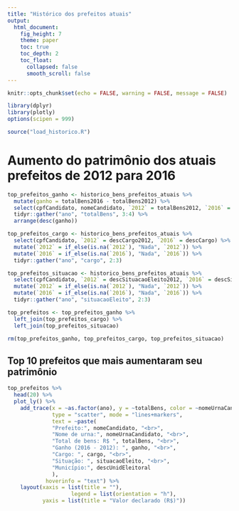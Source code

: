 ```yaml
---
title: "Histórico dos prefeitos atuais"
output: 
  html_document:
    fig_height: 7
    theme: paper
    toc: true
    toc_depth: 2
    toc_float:
      collapsed: false
      smooth_scroll: false
---
```


```r
knitr::opts_chunk$set(echo = FALSE, warning = FALSE, message = FALSE)
```

```r
library(dplyr)
library(plotly)
options(scipen = 999)
```

```r
source("load_historico.R")
```

# Aumento do patrimônio dos atuais prefeitos de 2012 para 2016
```r
top_prefeitos_ganho <- historico_bens_prefeitos_atuais %>% 
  mutate(ganho = totalBens2016 - totalBens2012) %>% 
  select(cpfCandidato, nomeCandidato, `2012` = totalBens2012, `2016` = totalBens2016, ganho, nomeUrnaCandidato, descUnidEleitoral) %>% 
  tidyr::gather("ano", "totalBens", 3:4) %>%
  arrange(desc(ganho))
```

```r
top_prefeitos_cargo <- historico_bens_prefeitos_atuais %>% 
  select(cpfCandidato, `2012` = descCargo2012, `2016` = descCargo) %>% 
  mutate(`2012` = if_else(is.na(`2012`), "Nada", `2012`)) %>% 
  mutate(`2016` = if_else(is.na(`2016`), "Nada", `2016`)) %>% 
  tidyr::gather("ano", "cargo", 2:3)
```

```r
top_prefeitos_situacao <- historico_bens_prefeitos_atuais %>% 
  select(cpfCandidato, `2012` = descSituacaoEleito2012, `2016` = descSituacaoEleito) %>% 
  mutate(`2012` = if_else(is.na(`2012`), "Nada", `2012`)) %>% 
  mutate(`2016` = if_else(is.na(`2016`), "Nada", `2016`)) %>% 
  tidyr::gather("ano", "situacaoEleito", 2:3)
```

```r
top_prefeitos <- top_prefeitos_ganho %>% 
  left_join(top_prefeitos_cargo) %>% 
  left_join(top_prefeitos_situacao)

rm(top_prefeitos_ganho, top_prefeitos_cargo, top_prefeitos_situacao)
```

## Top 10 prefeitos que mais aumentaram seu patrimônio
```r
top_prefeitos %>% 
  head(20) %>% 
  plot_ly() %>%
    add_trace(x = ~as.factor(ano), y = ~totalBens, color = ~nomeUrnaCandidato,
              type = "scatter", mode = "lines+markers",
              text = ~paste(
              "Prefeito:", nomeCandidato, "<br>",
              "Nome de urna:", nomeUrnaCandidato, "<br>",
              "Total de bens: R$ ", totalBens, "<br>",
              "Ganho (2016 - 2012): ", ganho, "<br>",
              "Cargo: ", cargo, "<br>",
              "Situação: ", situacaoEleito, "<br>",
              "Município:", descUnidEleitoral
              ),
            hoverinfo = "text") %>%
    layout(xaxis = list(title = ""),
                    legend = list(orientation = "h"),
           yaxis = list(title = "Valor declarado (R$)"))
```


